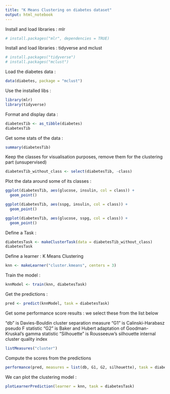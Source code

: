 ```yaml
---
title: "K Means Clustering on diabetes dataset"
output: html_notebook
---
```


Install and load libraries : mlr

```r
# install.packages("mlr", dependencies = TRUE)
```

Install and load libraries : tidyverse and mclust

```r
# install.packages("tidyverse")
# install.packages("mclust")
```

Load the diabetes data :

```r
data(diabetes, package = "mclust")
```

Use the installed libs :

```r
library(mlr)
library(tidyverse)
```

Format and display data : 

```r
diabetesTib <- as_tibble(diabetes)
diabetesTib
```

Get some stats of the data :

```r
summary(diabetesTib)
```
Keep the classes for visualisation purposes, remove them for the clustering part (unsupervised)

```r
diabetesTib_without_class <- select(diabetesTib, -class)
```


Plot the data around some of its classes :

```r
ggplot(diabetesTib, aes(glucose, insulin, col = class)) +
  geom_point()
```
```r
ggplot(diabetesTib, aes(sspg, insulin, col = class)) +
  geom_point()
```

```r
ggplot(diabetesTib, aes(glucose, sspg, col = class)) +
  geom_point()
```

Define a Task : 

```r
diabetesTask <- makeClusterTask(data = diabetesTib_without_class)
diabetesTask

```

Define a learner : K Means Clustering

```r
knn <- makeLearner("cluster.kmeans", centers = 3)
```

Train the model :

```r
knnModel <- train(knn, diabetesTask)
```

Get the predictions :

```r
pred <- predict(knnModel, task = diabetesTask)

```

Get some performance score results : we select these from the list below

"db" is Davies-Bouldin cluster separation measure
"G1" is Calinski-Harabasz pseudo F statistic
"G2" is Baker and Hubert adaptation of Goodman-Kruskal’s gamma statistic
"Silhouette" is Rousseeuw’s silhouette internal cluster quality index

```r
listMeasures("cluster")
```
Compute the scores from the predictions

```r
performance(pred, measures = list(db, G1, G2, silhouette), task = diabetesTask)
```

We can plot the clustering model :

```r
plotLearnerPrediction(learner = knn, task = diabetesTask)
```